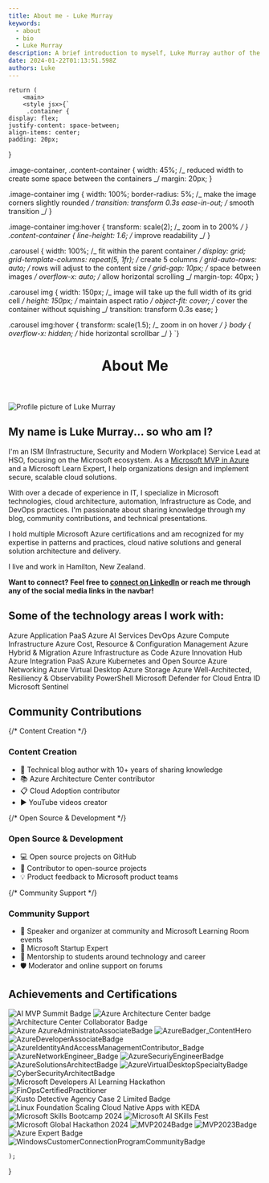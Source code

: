 ```yaml
---
title: About me - Luke Murray
keywords:
  - about
  - bio
  - Luke Murray
description: A brief introduction to myself, Luke Murray author of the blog luke.geek.nz.
date: 2024-01-22T01:13:51.598Z
authors: Luke
---
```



    return (
        <main>
        <style jsx>{`
         .container {
    display: flex;
    justify-content: space-between;
    align-items: center;
    padding: 20px;
}

.image-container, .content-container {
width: 45%; /_ reduced width to create some space between the containers _/
margin: 20px;
}

.image-container img {
width: 100%;
border-radius: 5%; /_ make the image corners slightly rounded _/
transition: transform 0.3s ease-in-out; /_ smooth transition _/
}

.image-container img:hover {
transform: scale(2); /_ zoom in to 200% _/
}
.content-container {
line-height: 1.6; /_ improve readability _/
}

.carousel {
width: 100%; /_ fit within the parent container _/
display: grid;
grid-template-columns: repeat(5, 1fr); /_ create 5 columns _/
grid-auto-rows: auto; /_ rows will adjust to the content size _/
grid-gap: 10px; /_ space between images _/
overflow-x: auto; /_ allow horizontal scrolling _/
margin-top: 40px;
}

.carousel img {
width: 150px; /_ image will take up the full width of its grid cell _/
height: 150px; /_ maintain aspect ratio _/
object-fit: cover; /_ cover the container without squishing _/
transition: transform 0.3s ease;
}

.carousel img:hover {
transform: scale(1.5); /_ zoom in on hover _/
}
body {
overflow-x: hidden; /_ hide horizontal scrollbar _/
}
`}</style>

<header>
<h1>About Me</h1>
</header>

<div className="image-container" style={{ width: '100%', maxWidth: '400px', margin: '0 auto 30px auto' }}>
<img src="/img/aboutpage/LukeMurray_Azure.jpg" alt="Profile picture of Luke Murray" />
</div>

<section className="container">
<div className="content-container" style={{ width: '100%' }}>
<h2>My name is <strong>Luke Murray</strong>... so who am I?</h2>
<p>I'm an ISM (Infrastructure, Security and Modern Workplace) Service Lead at HSO, focusing on the Microsoft ecosystem. As a <a href="https://mvp.microsoft.com/mvp/profile/d34dd21d-04c6-ec11-a7b5-0022482d3c49?WT.mc_id=AZ-MVP-5004796" target="_blank" rel="noopener">Microsoft MVP in Azure</a> and a Microsoft Learn Expert, I help organizations design and implement secure, scalable cloud solutions.</p>
<p>With over a decade of experience in IT, I specialize in Microsoft technologies, cloud architecture, automation, Infrastructure as Code, and DevOps practices. I'm passionate about sharing knowledge through my blog, community contributions, and technical presentations.</p>
<p>I hold multiple Microsoft Azure certifications and am recognized for my expertise in patterns and practices, cloud native solutions and general solution architecture and delivery.</p>
<p>I live and work in Hamilton, New Zealand.</p>
<p><strong>Want to connect? Feel free to <a href="https://www.linkedin.com/in/ljmurray/" target="_blank" rel="noopener">connect on LinkedIn</a> or reach me through any of the social media links in the navbar!</strong></p>

<h2>Some of the technology areas I work with:</h2> <div style={{ display: 'flex', flexWrap: 'wrap', gap: '10px', marginTop: '15px' }}> <span style={{ background: '#0078D4', color: 'white', padding: '5px 10px', borderRadius: '15px', fontSize: '0.9em' }}>Azure Application PaaS</span> <span style={{ background: '#3CCBF4', color: 'black', padding: '5px 10px', borderRadius: '15px', fontSize: '0.9em' }}>Azure AI Services</span> <span style={{ background: '#0078D7', color: 'white', padding: '5px 10px', borderRadius: '15px', fontSize: '0.9em' }}>DevOps</span> <span style={{ background: '#104581', color: 'white', padding: '5px 10px', borderRadius: '15px', fontSize: '0.9em' }}>Azure Compute Infrastructure</span> <span style={{ background: '#50E6FF', color: 'black', padding: '5px 10px', borderRadius: '15px', fontSize: '0.9em' }}>Azure Cost, Resource & Configuration Management</span> <span style={{ background: '#7FBA00', color: 'white', padding: '5px 10px', borderRadius: '15px', fontSize: '0.9em' }}>Azure Hybrid & Migration</span> <span style={{ background: '#FFB900', color: 'black', padding: '5px 10px', borderRadius: '15px', fontSize: '0.9em' }}>Azure Infrastructure as Code</span> <span style={{ background: '#F25022', color: 'white', padding: '5px 10px', borderRadius: '15px', fontSize: '0.9em' }}>Azure Innovation Hub</span> <span style={{ background: '#00A4EF', color: 'white', padding: '5px 10px', borderRadius: '15px', fontSize: '0.9em' }}>Azure Integration PaaS</span> <span style={{ background: '#326CE5', color: 'white', padding: '5px 10px', borderRadius: '15px', fontSize: '0.9em' }}>Azure Kubernetes and Open Source</span> <span style={{ background: '#737373', color: 'white', padding: '5px 10px', borderRadius: '15px', fontSize: '0.9em' }}>Azure Networking</span> <span style={{ background: '#181717', color: 'white', padding: '5px 10px', borderRadius: '15px', fontSize: '0.9em' }}>Azure Virtual Desktop</span> <span style={{ background: '#E00B1C', color: 'white', padding: '5px 10px', borderRadius: '15px', fontSize: '0.9em' }}>Azure Storage</span> <span style={{ background: '#A4262C', color: 'white', padding: '5px 10px', borderRadius: '15px', fontSize: '0.9em' }}>Azure Well-Architected, Resiliency & Observability</span> <span style={{ background: '#012456', color: 'white', padding: '5px 10px', borderRadius: '15px', fontSize: '0.9em' }}>PowerShell</span> <span style={{ background: '#6B69D6', color: 'white', padding: '5px 10px', borderRadius: '15px', fontSize: '0.9em' }}>Microsoft Defender for Cloud</span> <span style={{ background: '#0F6CBD', color: 'white', padding: '5px 10px', borderRadius: '15px', fontSize: '0.9em' }}>Entra ID</span> <span style={{ background: '#005B9F', color: 'white', padding: '5px 10px', borderRadius: '15px', fontSize: '0.9em' }}>Microsoft Sentinel</span> </div>

<h2>Community Contributions</h2>
<div style={{ display: 'grid', gridTemplateColumns: 'repeat(auto-fit, minmax(300px, 1fr))', gap: '20px' }}>
  {/* Content Creation */}
  <div>
    <h3 style={{ borderBottom: '2px solid #0078D4', paddingBottom: '5px' }}>Content Creation</h3>
    <ul style={{ listStyleType: 'none', padding: 0 }}>
      <li style={{ margin: '10px 0', display: 'flex', alignItems: 'center' }}>
        <span style={{ marginRight: '10px', color: '#0078D4' }}>📝</span> Technical blog author with 10+ years of sharing knowledge
      </li>
      <li style={{ margin: '10px 0', display: 'flex', alignItems: 'center' }}>
        <span style={{ marginRight: '10px', color: '#0078D4' }}>📚</span> Azure Architecture Center contributor
      </li>
      <li style={{ margin: '10px 0', display: 'flex', alignItems: 'center' }}>
        <span style={{ marginRight: '10px', color: '#0078D4' }}>📋</span> Cloud Adoption contributor
      </li>
      <li style={{ margin: '10px 0', display: 'flex', alignItems: 'center' }}>
        <span style={{ marginRight: '10px', color: '#0078D4' }}>▶️</span> YouTube videos creator
      </li>
    </ul>
  </div>
  
  {/* Open Source & Development */}
  <div>
    <h3 style={{ borderBottom: '2px solid #7FBA00', paddingBottom: '5px' }}>Open Source & Development</h3>
    <ul style={{ listStyleType: 'none', padding: 0 }}>
      <li style={{ margin: '10px 0', display: 'flex', alignItems: 'center' }}>
        <span style={{ marginRight: '10px', color: '#7FBA00' }}>💻</span> Open source projects on GitHub
      </li>
      <li style={{ margin: '10px 0', display: 'flex', alignItems: 'center' }}>
        <span style={{ marginRight: '10px', color: '#7FBA00' }}>🔄</span> Contributor to open-source projects
      </li>
      <li style={{ margin: '10px 0', display: 'flex', alignItems: 'center' }}>
        <span style={{ marginRight: '10px', color: '#7FBA00' }}>💡</span> Product feedback to Microsoft product teams
      </li>
    </ul>
  </div>
  
  {/* Community Support */}
  <div>
    <h3 style={{ borderBottom: '2px solid #FFB900', paddingBottom: '5px' }}>Community Support</h3>
    <ul style={{ listStyleType: 'none', padding: 0 }}>
      <li style={{ margin: '10px 0', display: 'flex', alignItems: 'center' }}>
        <span style={{ marginRight: '10px', color: '#FFB900' }}>🎤</span> Speaker and organizer at community and Microsoft Learning Room events
      </li>
      <li style={{ margin: '10px 0', display: 'flex', alignItems: 'center' }}>
        <span style={{ marginRight: '10px', color: '#FFB900' }}>🚀</span> Microsoft Startup Expert
      </li>
      <li style={{ margin: '10px 0', display: 'flex', alignItems: 'center' }}>
        <span style={{ marginRight: '10px', color: '#FFB900' }}>🧠</span> Mentorship to students around technology and career
      </li>
      <li style={{ margin: '10px 0', display: 'flex', alignItems: 'center' }}>
        <span style={{ marginRight: '10px', color: '#FFB900' }}>🛡️</span> Moderator and online support on forums
      </li>
    </ul>
  </div>
</div>

<h2>Achievements and Certifications</h2>
<section className="carousel">
<img src="/img/aboutpage/AIMVPSummit_2024.png" alt="AI MVP Summit Badge" />
<img src="/img/aboutpage/ArchitectureCenter_Leader.png" alt="Azure Architecture Center badge" />
<img src="/img/aboutpage/ArchitectureCenter_Collaborator.png" alt="Architecture Center Collaborator Badge" />
<img src="/img/aboutpage/AzureAdministratoAssociateBadge.png" alt="Azure AzureAdministratoAssociateBadge" />
<img src="/img/aboutpage/AzureBadger_ContentHero_Badge.png" alt="AzureBadger_ContentHero" />
<img src="/img/aboutpage/AzureDeveloperAssociateBadge.png" alt="AzureDeveloperAssociateBadge" />
<img src="/img/aboutpage/AzureIdentityAndAccessManagementContributor_Badge.png" alt="AzureIdentityAndAccessManagementContributor_Badge" />
<img src="/img/aboutpage/AzureNetworkEngineer_Badge.png" alt="AzureNetworkEngineer_Badge" />
<img src="/img/aboutpage/AzureSecuriyEngineerBadge.png" alt="AzureSecuriyEngineerBadge" />
<img src="/img/aboutpage/AzureSolutionsArchitectBadge.png" alt="AzureSolutionsArchitectBadge" />
<img src="/img/aboutpage/AzureVirtualDesktopSpecialtyBadge.png" alt="AzureVirtualDesktopSpecialtyBadge" />
<img src="/img/aboutpage/CyberSecurityArchitectBadge.png" alt="CyberSecurityArchitectBadge" />
<img src="/img/aboutpage/DevPostAILearningHackathon_2024.png" alt="Microsoft Developers AI Learning Hackathon" />
<img src="/img/aboutpage/FinOpsCertifiedPractitioner.png" alt="FinOpsCertifiedPractitioner" />
<img src="/img/aboutpage/KustoDetectiveAgencyCase2Limited.png" alt="Kusto Detective Agency Case 2 Limited Badge" />
<img src="/img/aboutpage/LinuxFoundationScalingCloudNativeAppswithKEDA.png" alt="Linux Foundation Scaling Cloud Native Apps with KEDA" />
<img src="/img/aboutpage/MentorMVPFY25MicrosoftSkillsBootcampContributor.png" alt="Microsoft Skills Bootcamp 2024" />
<img src="/img/aboutpage/MicrosoftAISkillsFestGWRAttemptBadge.png" alt="Microsoft AI SKills Fest" />
<img src="/img/aboutpage/microsoft-global-hackathon-2024.png" alt="Microsoft Global Hackathon 2024" />
<img src="/img/aboutpage/MVP2024Badge.png" alt="MVP2024Badge" />
<img src="/img/aboutpage/MVP2023Badge.png" alt="MVP2023Badge" />
<img src="/img/aboutpage/SpektraSystemsAzureExpert.png" alt="Azure Expert Badge" />
<img src="/img/aboutpage/WindowsCustomerConnectionProgramCommunityBadge.png" alt="WindowsCustomerConnectionProgramCommunityBadge" />
</section>
</main>

    );

}
